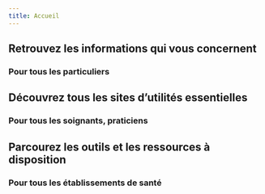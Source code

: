 ```yaml
---
title: Accueil
---
```



<Content id="patient">

  ## Retrouvez les informations qui vous concernent
  ### Pour tous les particuliers

  <PatientCards />

</Content>

<Content id="praticien">

  ## Découvrez tous les sites d’utilités essentielles
  ### Pour tous les soignants, praticiens

  <ProfessionalCards />

</Content>

<Content id="etablissement">

  ## Parcourez les outils et les ressources à disposition
  ### Pour tous les établissements de santé

  <EstablishmentsCards />

</Content>
